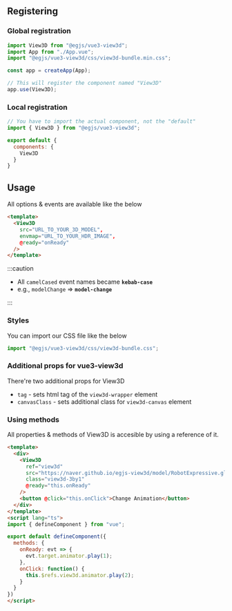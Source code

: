 ## Registering
### Global registration
```js
import View3D from "@egjs/vue3-view3d";
import App from "./App.vue";
import "@egjs/vue3-view3d/css/view3d-bundle.min.css";

const app = createApp(App);

// This will register the component named "View3D"
app.use(View3D);
```

### Local registration
```js
// You have to import the actual component, not the "default"
import { View3D } from "@egjs/vue3-view3d";

export default {
  components: {
    View3D
  }
}
```

## Usage
All options & events are available like the below

```html
<template>
  <View3D
    src="URL_TO_YOUR_3D_MODEL",
    envmap="URL_TO_YOUR_HDR_IMAGE",
    @ready="onReady"
  />
</template>
```

:::caution

- All `camelCased` event names became **`kebab-case`**
- e.g., `modelChange` => **`model-change`**

:::

### Styles
You can import our CSS file like the below
```js
import "@egjs/vue3-view3d/css/view3d-bundle.css";
```

### Additional props for vue3-view3d
There're two additional props for View3D
- `tag` - sets html tag of the `view3d-wrapper` element
- `canvasClass` - sets additional class for `view3d-canvas` element

### Using methods
All properties & methods of View3D is accesible by using a reference of it.

```html title=Method.vue
<template>
  <div>
    <View3D
      ref="view3d"
      src="https://naver.github.io/egjs-view3d/model/RobotExpressive.glb"
      class="view3d-3by1"
      @ready="this.onReady"
    />
    <button @click="this.onClick">Change Animation</button>
  </div>
</template>
<script lang="ts">
import { defineComponent } from "vue";

export default defineComponent({
  methods: {
    onReady: evt => {
      evt.target.animator.play(1);
    },
    onClick: function() {
      this.$refs.view3d.animator.play(2);
    }
  }
})
</script>
```
